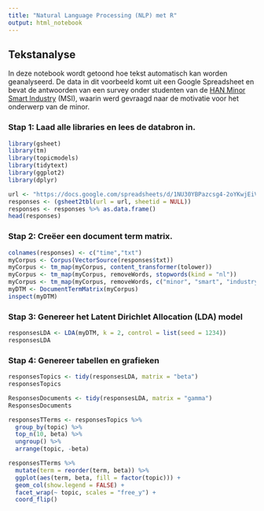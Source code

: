 ```yaml
---
title: "Natural Language Processing (NLP) met R"
output: html_notebook
---
```


## Tekstanalyse
In deze notebook wordt getoond hoe tekst automatisch kan worden geanalyseerd. De data in dit voorbeeld komt uit een Google Spreadsheet en bevat de antwoorden van een survey onder studenten van de [HAN Minor Smart Industry](https://witusj.github.io/MinorSI/) (MSI), waarin werd gevraagd naar de motivatie voor het onderwerp van de minor.

### Stap 1: Laad alle libraries en lees de databron in.

```r
library(gsheet)
library(tm)
library(topicmodels)
library(tidytext)
library(ggplot2)
library(dplyr)

url <- "https://docs.google.com/spreadsheets/d/1NU30YBPazcsg4-2oYKwjEiVam1_foJecoASRiOzKhX4/edit?usp=sharing"
responses <- (gsheet2tbl(url = url, sheetid = NULL))
responses <- responses %>% as.data.frame()
head(responses)
```

### Stap 2: Creëer een document term matrix.

```r
colnames(responses) <- c("time","txt")
myCorpus <- Corpus(VectorSource(responses$txt))
myCorpus <- tm_map(myCorpus, content_transformer(tolower))
myCorpus <- tm_map(myCorpus, removeWords, stopwords(kind = "nl"))
myCorpus <- tm_map(myCorpus, removeWords, c("minor", "smart", "industry"))
myDTM <- DocumentTermMatrix(myCorpus)
inspect(myDTM)

```

### Stap 3: Genereer het Latent Dirichlet Allocation (LDA) model

```r
responsesLDA <- LDA(myDTM, k = 2, control = list(seed = 1234))
responsesLDA
```

### Stap 4: Genereer tabellen en grafieken

```r

responsesTopics <- tidy(responsesLDA, matrix = "beta")
responsesTopics

ResponsesDocuments <- tidy(responsesLDA, matrix = "gamma")
ResponsesDocuments

responsesTTerms <- responsesTopics %>%
  group_by(topic) %>%
  top_n(10, beta) %>%
  ungroup() %>%
  arrange(topic, -beta)

responsesTTerms %>%
  mutate(term = reorder(term, beta)) %>%
  ggplot(aes(term, beta, fill = factor(topic))) +
  geom_col(show.legend = FALSE) +
  facet_wrap(~ topic, scales = "free_y") +
  coord_flip()
```

